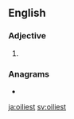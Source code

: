 ==English==

===Adjective===
{{head|en|adjective superlative form}}

# {{en-superlative of|oily}}

===Anagrams===
* {{l|en|iolites}}

[[ja:oiliest]]
[[sv:oiliest]]